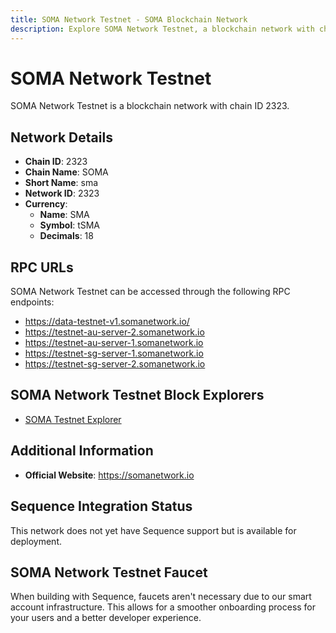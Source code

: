 ```yaml
--- 
title: SOMA Network Testnet - SOMA Blockchain Network
description: Explore SOMA Network Testnet, a blockchain network with chain ID 2323. Learn about its native currency, SMA, and how to interact with the network.
---
```


# SOMA Network Testnet

SOMA Network Testnet is a blockchain network with chain ID 2323.

## Network Details

- **Chain ID**: 2323
- **Chain Name**: SOMA
- **Short Name**: sma
- **Network ID**: 2323
- **Currency**: 
  - **Name**: SMA
  - **Symbol**: tSMA
  - **Decimals**: 18

## RPC URLs

SOMA Network Testnet can be accessed through the following RPC endpoints:

- https://data-testnet-v1.somanetwork.io/
- https://testnet-au-server-2.somanetwork.io
- https://testnet-au-server-1.somanetwork.io
- https://testnet-sg-server-1.somanetwork.io
- https://testnet-sg-server-2.somanetwork.io

## SOMA Network Testnet Block Explorers

- [SOMA Testnet Explorer](https://testnet.somascan.io)

## Additional Information

- **Official Website**: https://somanetwork.io

## Sequence Integration Status

This network does not yet have Sequence support but is available for deployment.

## SOMA Network Testnet Faucet

When building with Sequence, faucets aren't necessary due to our smart account infrastructure. This allows for a smoother onboarding process for your users and a better developer experience.
